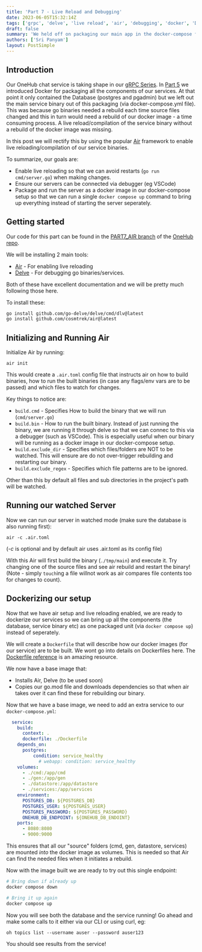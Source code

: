 ```yaml
---
title: 'Part 7 - Live Reload and Debugging'
date: 2023-06-05T15:32:14Z
tags: ['grpc', 'delve', 'live reload', 'air', 'debugging', 'docker', 'Dockerfile']
draft: false
summary: 'We held off on packaging our main app in the docker-compose file since go binaries could not be live reloaded (on file changes) by default.  We will use the popular Air framework to enable live reloading of our service on file changes and then package this via docker.  We will also enable remote debugging of these services running in Docker'
authors: ['Sri Panyam']
layout: PostSimple
---
```


## Introduction

Our OneHub chat service is taking shape in our [gRPC Series](/blog/grpc-series/index).  In [Part 5]() we introduced Docker for packaging all the components of our services.  At that point it only contained the Database (postgres and pgadmin) but we left out the main service binary out of this packaging (via docker-compose.yml file).  This was because go binaries needed a rebuild each time source files changed and this in turn would need a rebuild of our docker image - a time consuming process.  A live reload/compilation of the service binary without a rebuild of the docker image was missing.

In this post we will rectify this by using the popular [Air](https://github.com/cosmtrek/air) framework to enable live reloading/compilation of our service binaries.

To summarize, our goals are:

* Enable live reloading so that we can avoid restarts (`go run cmd/server.go`) when making changes.
* Ensure our servers can be connected via debugger (eg VSCode)
* Package and run the server as a docker image in our docker-compose setup so that we can run a single `docker compose up` command to bring up everything instead of starting the server seperately.

## Getting started

Our code for this part can be found in the [PART7_AIR branch](https://github.com/panyam/onehub/tree/PART7_AIR) of the [OneHub repo](https://github.com/panyam/onehub).

We will be installing 2 main tools:

* [Air](https://github.com/cosmtrek/air) - For enabling live reloading
* [Delve](https://github.com/go-delve/delve) - For debugging go binaries/services.

Both of these have excellent documentation and we will be pretty much following those here.

To install these:

```bash
go install github.com/go-delve/delve/cmd/dlv@latest
go install github.com/cosmtrek/air@latest
```

## Initializing and Running Air

Initialize Air by running:

```
air init
```

This would create a `.air.toml` config file that instructs air on how to build binaries, how to run the built binaries (in case any flags/env vars are to be passed) and which files to watch for changes.

<CodeEmbed
  title="Modified .air.toml"
  language="yaml"
  url="https://raw.githubusercontent.com/panyam/onehub/PART7_AIR/.air.toml"
  height="300px"
  style="height: 300px; overflow: scroll"
/>

Key things to notice are:

* `build.cmd` - Specifies How to build the binary that we will run (`cmd/server.go`)
* `build.bin` - How to run the built binary.  Instead of just running the binary, we are running it through delve so that we can connec to this via a debugger (such as VSCode).  This is especially useful when our binary will be running as a docker image in our docker-compose setup.
* `build.exclude_dir` - Specifies which files/folders are NOT to be watched.  This will ensure are do not over-trigger rebuilding and restarting our binary.
* `build.exclude_regex` - Specifies which file patterns are to be ignored.

Other than this by default all files and sub directories in the project's path will be watched.

## Running our watched Server

Now we can run our server in watched mode (make sure the database is also running first):

```
air -c .air.toml
```

(_-c_ is optional and by default air uses .air.toml as its config file)

With this Air will first build the binary (`./tmp/main`) and execute it.  Try changing one of the source files and see air rebuild and restart the binary!  (Note - simply `touch`ing a file willnot work as air compares file contents too for changes to count).

## Dockerizing our setup

Now that we have air setup and live reloading enabled, we are ready to dockerize our services so we can bring up all the components (the database, service binary etc) as one packaged unit (via `docker compose up`) instead of seperately.

We will create a `Dockerfile` that will describe how our docker images (for our service) are to be built.  We wont go into details on Dockerfiles here.   The [Dockerfile reference](https://docs.docker.com/engine/reference/builder/) is an amazing resource.

<CodeEmbed
  title="Service Dockerfile"
  language="yaml"
  url="https://raw.githubusercontent.com/panyam/onehub/PART7_AIR/Dockerfile"
  height="300px"
  style="height: 300px; overflow: scroll"
/>

We now have a base image that:

* Installs Air, Delve (to be used soon)
* Copies our go.mod file and downloads dependencies so that when air takes over it can find these for rebuilding our binary.

Now that we have a base image, we need to add an extra service to our `docker-compose.yml`:

```yaml
  service:
    build:
      context: .
      dockerfile: ./Dockerfile
    depends_on:
      postgres:
          condition: service_healthy
            # webapp: condition: service_healthy
    volumes:
      - ./cmd:/app/cmd
      - ./gen:/app/gen
      - ./datastore:/app/datastore
      - ./services:/app/services
    environment:
      POSTGRES_DB: ${POSTGRES_DB}
      POSTGRES_USER: ${POSTGRES_USER}
      POSTGRES_PASSWORD: ${POSTGRES_PASSWORD}
      ONEHUB_DB_ENDPOINT: ${ONEHUB_DB_ENDOINT}
    ports:
      - 8080:8080
      - 9000:9000
```

This ensures that all our "source" folders (cmd, gen, datastore, services) are mounted *into* the docker image as volumes.  This is needed so that Air can find the needed files when it initiates a rebuild.

Now with the image built we are ready to try out this single endpoint:

```bash
# Bring down if already up
docker compose down

# Bring it up again
docker compose up
```

Now you will see both the database and the service running!   Go ahead and make some calls to it either via our CLI or using curl, eg:

```
oh topics list --username auser --password auser123
```

You should see results from the service!
